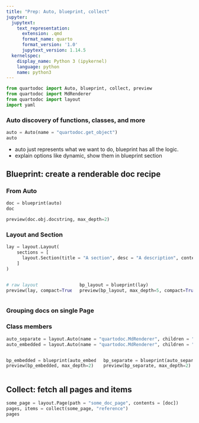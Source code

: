 ```yaml
---
title: "Prep: Auto, blueprint, collect"
jupyter:
  jupytext:
    text_representation:
      extension: .qmd
      format_name: quarto
      format_version: '1.0'
      jupytext_version: 1.14.5
  kernelspec:
    display_name: Python 3 (ipykernel)
    language: python
    name: python3
---
```


```python
from quartodoc import Auto, blueprint, collect, preview
from quartodoc import MdRenderer
from quartodoc import layout
import yaml
```


### Auto discovery of functions, classes, and more

```python
auto = Auto(name = "quartodoc.get_object")
auto
```

* auto just represents what we want to do, blueprint has all the logic.
* explain options like dynamic, show them in blueprint section


## Blueprint: create a renderable doc recipe

### From Auto

```python
doc = blueprint(auto)
doc
```

```python
preview(doc.obj.docstring, max_depth=2)
```

### Layout and Section

```python
lay = layout.Layout(
    sections = [
      layout.Section(title = "A section", desc = "A description", contents = [auto])
    ]
)
```


:::::: {.columns}

::: {.column}

```python
# raw layout
preview(lay, compact=True)
```

:::
::: {.column}

```python
bp_layout = blueprint(lay)
preview(bp_layout, max_depth=5, compact=True)
```

:::

::::::

### Grouping docs on single Page

### Class members

```python
auto_separate = layout.Auto(name = "quartodoc.MdRenderer", children = "separate")
auto_embedded = layout.Auto(name = "quartodoc.MdRenderer", children = "embedded")
```

:::::: {.columns}

::: {.column}
```python
bp_embedded = blueprint(auto_embedded)
preview(bp_embedded, max_depth=2)
```
:::
::: {.column}
```python
bp_separate = blueprint(auto_separate)
preview(bp_separate, max_depth=2)
```
:::

::::::


## Collect: fetch all pages and items


```python
some_page = layout.Page(path = "some_doc_page", contents = [doc])
pages, items = collect(some_page, "reference")
pages
```

